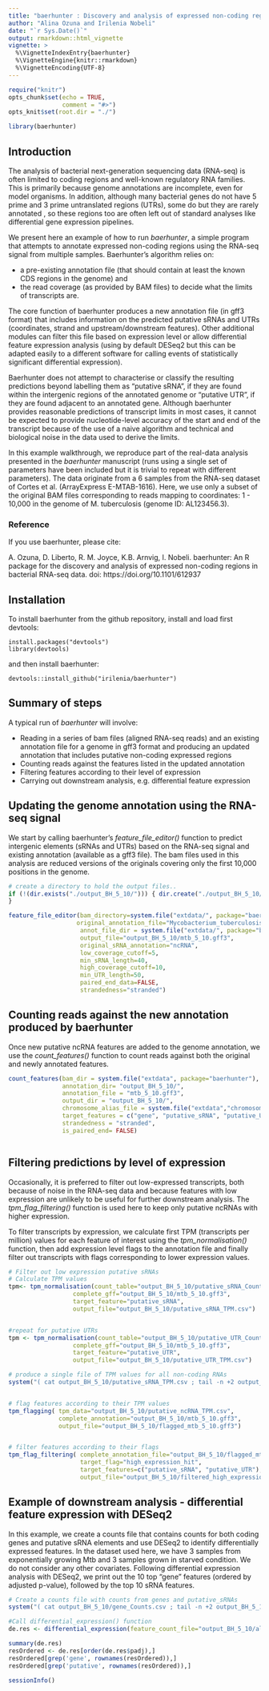 ```yaml
---
title: "baerhunter : Discovery and analysis of expressed non-coding regions in bacterial RNA-seq data"
author: "Alina Ozuna and Irilenia Nobeli"
date: "`r Sys.Date()`"
output: rmarkdown::html_vignette
vignette: >
  %\VignetteIndexEntry{baerhunter}
  %\VignetteEngine{knitr::rmarkdown}
  %\VignetteEncoding{UTF-8}
---
```


```r
require("knitr")
opts_chunk$set(echo = TRUE, 
               comment = "#>")
opts_knit$set(root.dir = "./")
```

```r
library(baerhunter)
```


## Introduction
The analysis of bacterial next-generation sequencing data (RNA-seq) is often limited to coding regions and well-known regulatory RNA families. This is primarily because genome annotations are incomplete, even for model organisms. In addition, although many bacterial genes do not have 5 prime and 3 prime untranslated regions (UTRs), some do but they are rarely annotated , so these regions too are often left out of standard analyses like differential gene expression pipelines.

We present here an example of how to run *baerhunter*, a simple program that attempts to annotate expressed non-coding regions using the RNA-seq signal from multiple samples. Baerhunter's algorithm relies on: 

* a pre-existing annotation file (that should contain at least the known CDS regions in the genome) and 
* the read coverage (as provided by BAM files) to decide what the limits of transcripts are. 

The core function of baerhunter produces a new annotation file (in gff3 format) that includes information on the predicted putative sRNAs and UTRs (coordinates, strand and upstream/downstream features). Other additional modules can filter this file based on expression level or allow differential feature expression analysis (using by default DESeq2 but this can be adapted easily to a different software for calling events of statistically significant differential expression).

Baerhunter does not attempt to characterise or classify the resulting predictions beyond labelling them as "putative sRNA", if they are found within the intergenic regions of the annotated genome or "putative UTR", if they are found adjacent to an annotated gene. Although baerhunter provides reasonable predictions of transcript limits in most cases, it cannot be expected to provide nucleotide-level accuracy of the start and end of the transcript because of the use of a naive algorithm and technical and biological noise in the data used to derive the limits.

In this example walkthrough, we reproduce part of the real-data analysis presented in the *baerhunter* manuscript (runs using a single set of parameters have been included but it is trivial to repeat with different parameters). The data originate from a 6 samples from the RNA-seq dataset of Cortes et al. (ArrayExpress E-MTAB-1616). Here, we use only a subset of the original BAM files corresponding to reads mapping to coordinates:  1 - 10,000 in the genome of M. tuberculosis (genome ID: AL123456.3). 

### Reference
If you use baerhunter, please cite:

A. Ozuna, D. Liberto, R. M. Joyce, K.B. Arnvig, I. Nobeli. baerhunter: An R package for the discovery and analysis of expressed non-coding regions in bacterial RNA-seq data. doi: https://doi.org/10.1101/612937

## Installation
To install baerhunter from the github repository, install and load first devtools:

```
install.packages("devtools")
library(devtools)
```

and then install baerhunter:
```
devtools::install_github("irilenia/baerhunter")
```

## Summary of steps
A typical run of *baerhunter* will involve:

* Reading in a series of bam files (aligned RNA-seq reads) and an existing annotation file for a genome in gff3 format and producing an updated annotation that includes putative non-coding expressed regions
* Counting reads against the features listed in the updated annotation
* Filtering features according to their level of expression
* Carrying out downstream analysis, e.g. differential feature expression

## Updating the genome annotation using the RNA-seq signal
We start by calling baerhunter's *feature_file_editor()* function to predict intergenic elements (sRNAs and UTRs) based on the RNA-seq signal and existing annotation (available as a gff3 file).
The bam files used in this analysis are reduced versions of the originals covering only the first 10,000 positions in the genome.  

```r
# create a directory to hold the output files..
if (!(dir.exists("./output_BH_5_10/"))) { dir.create("./output_BH_5_10/")
}
```

```r

feature_file_editor(bam_directory=system.file("extdata/", package="baerhunter"),  
                   original_annotation_file="Mycobacterium_tuberculosis_h37rv.ASM19595v2.40.chromosome.Chromosome.gff3",
                    annot_file_dir = system.file("extdata/", package="baerhunter"),
                    output_file="output_BH_5_10/mtb_5_10.gff3", 
                    original_sRNA_annotation="ncRNA", 
                    low_coverage_cutoff=5, 
                    min_sRNA_length=40, 
                    high_coverage_cutoff=10, 
                    min_UTR_length=50, 
                    paired_end_data=FALSE, 
                    strandedness="stranded")

```




## Counting reads against the new annotation produced by baerhunter
Once new putative ncRNA features are added to the genome annotation, we use the *count_features()* function to count reads against both the original and newly annotated features.

```r
count_features(bam_dir = system.file("extdata", package="baerhunter"),
               annotation_dir= "output_BH_5_10/", 
               annotation_file = "mtb_5_10.gff3", 
               output_dir = "output_BH_5_10/",
               chromosome_alias_file = system.file("extdata","chromosome.txt", package="baerhunter") , 
               target_features = c("gene", "putative_sRNA", "putative_UTR"), 
               strandedness = "stranded", 
               is_paired_end= FALSE)



```

## Filtering predictions by level of expression
Occasionally, it is preferred to filter out low-expressed transcripts, both because of noise in the RNA-seq data and because features with low expression are unlikely to be useful for further downstream analysis. The *tpm_flag_filtering()* function is used here to keep only putative ncRNAs with higher expression. 

To filter transcripts by expression, we calculate first TPM (transcripts per million) values for each feature of interest using the *tpm_normalisation()* function, then add expression level flags to the annotation file and finally filter out transcripts with flags corresponding to lower expression values.

```r
# Filter out low expression putative sRNAs
# Calculate TPM values
tpm<- tpm_normalisation(count_table="output_BH_5_10/putative_sRNA_Counts.csv", 
                  complete_gff="output_BH_5_10/mtb_5_10.gff3", 
                  target_feature="putative_sRNA", 
                  output_file="output_BH_5_10/putative_sRNA_TPM.csv")


#repeat for putative UTRs
tpm <- tpm_normalisation(count_table="output_BH_5_10/putative_UTR_Counts.csv", 
                  complete_gff="output_BH_5_10/mtb_5_10.gff3", 
                  target_feature="putative_UTR", 
                  output_file="output_BH_5_10/putative_UTR_TPM.csv")

# produce a single file of TPM values for all non-coding RNAs
system("( cat output_BH_5_10/putative_sRNA_TPM.csv ; tail -n +2 output_BH_5_10/putative_UTR_TPM.csv ; ) | cat > output_BH_5_10/putative_ncRNA_TPM.csv")


# flag features according to their TPM values
tpm_flagging( tpm_data="output_BH_5_10/putative_ncRNA_TPM.csv", 
              complete_annotation="output_BH_5_10/mtb_5_10.gff3", 
              output_file="output_BH_5_10/flagged_mtb_5_10.gff3")


# filter features according to their flags
tpm_flag_filtering( complete_annotation_file="output_BH_5_10/flagged_mtb_5_10.gff3", 
                    target_flag="high_expression_hit", 
                    target_features=c("putative_sRNA", "putative_UTR"), 
                    output_file="output_BH_5_10/filtered_high_expression_sRNA_mtb_5_10.gff3")

```

## Example of downstream analysis - differential feature expression with DESeq2
In this example, we create a counts file that contains counts for both coding genes and putative sRNA elements and use DESeq2 to identify differentially expressed features.
In the dataset used here, we have 3 samples from exponentially growing Mtb and 3 samples grown in starved condition. We do not consider any other covariates.
Following differential expression analysis with DESeq2, we print out the 10 top "gene" features (ordered by adjusted p-value), followed by the top 10 sRNA features.


```r
# Create a counts file with counts from genes and putative_sRNAs
system("( cat output_BH_5_10/gene_Counts.csv ; tail -n +2 output_BH_5_10/putative_sRNA_Counts.csv; ) | cat > output_BH_5_10/allCounts.csv")

#Call differential_expression() function
de.res <- differential_expression(feature_count_file="output_BH_5_10/allCounts.csv", metadata_file=system.file("extdata", "conditions.txt", package="baerhunter"), cutoff_value=10, multiple_variables=FALSE, main_condition="condition", output_file_name="output_BH_5_10/allCounts_diff_expression.csv")

summary(de.res)
resOrdered <- de.res[order(de.res$padj),]
resOrdered[grep('gene', rownames(resOrdered)),]
resOrdered[grep('putative', rownames(resOrdered)),]

```

```r
sessionInfo()

```
